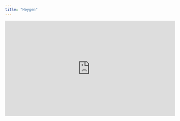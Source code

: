 ```yaml
---
title: "Heygen"
---
```


<iframe
  width="560"
  height="315"
  src="https://www.youtube.com/embed/l8Z-QvQRKIw"
  title="YouTube video player"
  frameborder="0"
  allow="accelerometer; autoplay; clipboard-write; encrypted-media; gyroscope; picture-in-picture"
  allowFullScreen
></iframe>